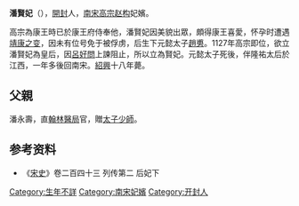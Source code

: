 '''潘賢妃'''（{{Bd|？||1148年}}），[[開封|開封]]人，[[南宋|南宋]][[宋高宗|高宗]][[赵构|赵构]]妃嬪。

高宗為康王時已於康王府侍奉他，潘賢妃因美貌出眾，頗得康王喜愛，怀孕时遭遇[[靖康之变|靖康之变]]，因未有位号免于被俘虏，后生下元懿太子[[趙旉|趙旉]]。1127年高宗即位，欲立潘賢妃為皇后，因[[呂好問|呂好問]]上諫阻止，所以立為賢妃。元懿太子死後，伴隆祐太后於江西，一年多後回南宋。[[紹興_(南宋)|紹興]]十八年薨。
==父親==
潘永壽，直[[翰林醫官院|翰林醫局]]官，贈[[太子少師|太子少師]]。
==参考资料==
*《[[宋史|宋史]]》卷二百四十三 列传第二 后妃下
{{宋高宗皇室}}
{{DEFAULTSORT:P}}
[[Category:生年不詳|Category:生年不詳]]
[[Category:南宋妃嬪|Category:南宋妃嬪]]
[[Category:开封人|Category:开封人]]